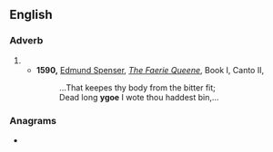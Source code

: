 ==English==

===Adverb===
{{en-adv|-}}

# {{obsolete spelling of|ago|lang=en}}
#* '''1590,''' [[w:Edmund Spenser|Edmund Spenser]], ''[[w:The Faerie Queene|The Faerie Queene]]'', Book I, Canto II,
#*: ...That keepes thy body from the bitter fit;
#*: Dead long '''ygoe''' I wote thou haddest bin,...

===Anagrams===
* {{anagrams|en|goey}}